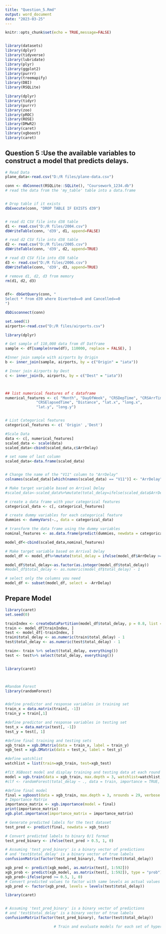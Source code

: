 ---
title: "Question_5.Rmd"
output: word_document
date: "2023-03-25"
---

```{r setup, include=FALSE}
knitr::opts_chunk$set(echo = TRUE,message=FALSE)


library(datasets)
library(dplyr)
library(tidyverse)
library(lubridate)
library(plyr)
library(ggplot2)
library(purrr)
library(treemapify)
library(DBI)
library(RSQLite)

library(dplyr)
library(tidyr)
library(purrr)
library(zoo)
library(pROC)
library(ROSE)
library(DMwR2)
library(caret)
library(xgboost)
library(caret)
```
## Question 5 :Use the available variables to construct a model that predicts delays.


```{r }

# Read Data
plane_data<-read.csv("D:/R files/plane-data.csv")

conn <- dbConnect(RSQLite::SQLite(), "Coursework_1234.db")
# read the data from the 'my_table' table into a data.frame


# Drop table if it exists
dbExecute(conn, "DROP TABLE IF EXISTS d39")


# read d1 CSV file into d38 table
d1 <- read.csv("D:/R files/2004.csv")
dbWriteTable(conn, 'd39', d1, append=FALSE)

# read d2 CSV file into d38 table
d2 <- read.csv("D:/R files/2005.csv")
dbWriteTable(conn, 'd39', d2, append=TRUE)

# read d3 CSV file into d38 table
d3 <- read.csv("D:/R files/2006.csv")
dbWriteTable(conn, 'd39', d3, append=TRUE)

# remove d1, d2, d3 from memory
rm(d1, d2, d3)

 
df<- dbGetQuery(conn, "
Select * from d39 where Diverted==0 and Cancelled==0
")

dbDisconnect(conn)


```

```{r echo=FALSE,message=FALSE}

set.seed(1)
airports<-read.csv("D:/R files/airports.csv")

library(dplyr)

# Get sample of 110,000 data from df Datframe
sample <- df[sample(nrow(df), 110000, replace = FALSE), ]

#Inner join sample with airports by Origin
b <- inner_join(sample, airports, by = c("Origin" = "iata"))

# Inner join Airports by Dest
c <- inner_join(b, airports, by = c("Dest" = "iata"))



## list numerical features of c dataframe
numerical_features <- c( "Month", "DayOfWeek", "CRSDepTime", "CRSArrTime", 
              "CRSElapsedTime", "Distance", "lat.x", "long.x",
              "lat.y", "long.y")


# List Categorical features 
categorical_features <- c( 'Origin' ,'Dest')

#Scale Data
data <- c[, numerical_features]
scaled_data <- scale(data)
scaled_data<-cbind(scaled_data,c$ArrDelay)

# set name of last column
scaled_data<-data.frame(scaled_data)


# Change the name of the "V11" column to "ArrDelay"
colnames(scaled_data)[which(names(scaled_data) == "V11")] <- "ArrDelay"

# Make target variable based on Arrival Delay
#scaled_data<-scaled_data%>%mutate(total_delay=ifelse(scaled_data$ArrDelay>=0,0,1))


```


```{r `}

# create a data frame with your categorical features
categorical_data <- c[, categorical_features]

# create dummy variables for each categorical feature
dummies <- dummyVars(~., data = categorical_data)

# transform the data frame using the dummy variables
nominal_features <- as.data.frame(predict(dummies, newdata = categorical_data))

model_df<-cbind(scaled_data,nominal_features)

# Make target variable based on Arrival Delay                            
model_df <- model_df%>%mutate(total_delay = ifelse(model_df$ArrDelay >=0, 1, 0)) 

model_df$total_delay<-as.factor(as.integer(model_df$total_delay))
#model_df$total_delay <- as.numeric(model_df$total_delay) - 1

# select only the columns you need
model_df <- subset(model_df, select = -ArrDelay)
```

## Prepare Model 

```{r echo=FALSE,message=FALSE}
library(caret)
set.seed(0)

trainIndex <- createDataPartition(model_df$total_delay, p = 0.8, list = FALSE)
train <- model_df[trainIndex, ]
test <- model_df[-trainIndex, ]
train$total_delay <- as.numeric(train$total_delay) - 1
test$total_delay <- as.numeric(test$total_delay) - 1

train<- train %>% select(total_delay, everything())
test <- test%>% select(total_delay, everything())


library(caret)



#Random Forest
library(randomForest)


#define predictor and response variables in training set
train_x = data.matrix(train[, -1])
train_y = train[,1]

#define predictor and response variables in testing set
test_x = data.matrix(test[, -1])
test_y = test[, 1]

#define final training and testing sets
xgb_train = xgb.DMatrix(data = train_x, label = train_y)
xgb_test = xgb.DMatrix(data = test_x, label = test_y)

#define watchlist
watchlist = list(train=xgb_train, test=xgb_test)

#fit XGBoost model and display training and testing data at each round
model = xgb.train(data = xgb_train, max.depth = 3, watchlist=watchlist, nrounds = 70)
#clf <- randomForest(total_delay ~ ., data = train, importance = TRUE, ntree = 500)

#define final model
final = xgboost(data = xgb_train, max.depth = 3, nrounds = 29, verbose = 0)
# Importance Matrix
importance_matrix <- xgb.importance(model = final)
print(importance_matrix)
xgb.plot.importance(importance_matrix = importance_matrix)

# Generate predicted labels for the test dataset
test_pred <- predict(final, newdata = xgb_test)

# Convert predicted labels to binary 0/1 format
test_pred_binary <- ifelse(test_pred > 0.5, 1, 0)

# Assuming 'test_pred_binary' is a binary vector of predictions
# and 'test$total_delay' is a binary vector of true labels
confusionMatrix(factor(test_pred_binary), factor(test$total_delay))

xgb_pred <- predict(xgb_model, as.matrix(test[, 1:592]))
xgb_prob <- predict(xgb_model, as.matrix(test[, 1:592]), type = "prob")
xgb_pred<-ifelse(pred >= 0.5, 1, 0)
# Convert predicted values to factor with same levels as actual values
xgb_pred <- factor(xgb_pred, levels = levels(test$total_delay))

library(caret)


# Assuming 'test_pred_binary' is a binary vector of predictions
# and 'test$total_delay' is a binary vector of true labels
confusionMatrix(factor(test_pred_binary), factor(test$total_delay))

                      # Train and evaluate models for each set of hyperparameters

```


